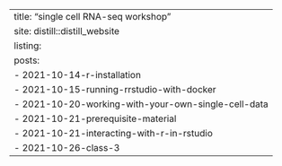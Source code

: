 ---
title: "single cell RNA-seq workshop"
site: distill::distill_website
listing: 
  posts:
    - 2021-10-14-r-installation
    - 2021-10-15-running-rrstudio-with-docker
    - 2021-10-20-working-with-your-own-single-cell-data
    - 2021-10-21-prerequisite-material
    - 2021-10-21-interacting-with-r-in-rstudio
    - 2021-10-26-class-3
---